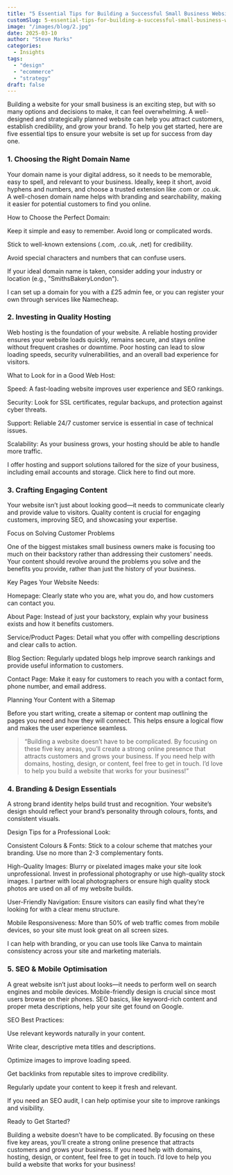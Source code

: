 ```yaml
---
title: "5 Essential Tips for Building a Successful Small Business Website"
customSlug: 5-essential-tips-for-building-a-successful-small-business-website
image: "/images/blog/2.jpg"
date: 2025-03-10
author: "Steve Marks"
categories:
  - Insights
tags:
  - "design"
  - "ecommerce"
  - "strategy"
draft: false
---
```


Building a website for your small business is an exciting step, but with so many options and decisions to make, it can feel overwhelming. A well-designed and strategically planned website can help you attract customers, establish credibility, and grow your brand. To help you get started, here are five essential tips to ensure your website is set up for success from day one.

### 1. Choosing the Right Domain Name

Your domain name is your digital address, so it needs to be memorable, easy to spell, and relevant to your business. Ideally, keep it short, avoid hyphens and numbers, and choose a trusted extension like .com or .co.uk. A well-chosen domain name helps with branding and searchability, making it easier for potential customers to find you online.

How to Choose the Perfect Domain:

Keep it simple and easy to remember. Avoid long or complicated words.

Stick to well-known extensions (.com, .co.uk, .net) for credibility.

Avoid special characters and numbers that can confuse users.

If your ideal domain name is taken, consider adding your industry or location (e.g., "SmithsBakeryLondon").

I can set up a domain for you with a £25 admin fee, or you can register your own through services like Namecheap.

### 2. Investing in Quality Hosting

Web hosting is the foundation of your website. A reliable hosting provider ensures your website loads quickly, remains secure, and stays online without frequent crashes or downtime. Poor hosting can lead to slow loading speeds, security vulnerabilities, and an overall bad experience for visitors.

What to Look for in a Good Web Host:

Speed: A fast-loading website improves user experience and SEO rankings.

Security: Look for SSL certificates, regular backups, and protection against cyber threats.

Support: Reliable 24/7 customer service is essential in case of technical issues.

Scalability: As your business grows, your hosting should be able to handle more traffic.

I offer hosting and support solutions tailored for the size of your business,  including email accounts and storage. Click here to find out more.

### 3. Crafting Engaging Content

Your website isn’t just about looking good—it needs to communicate clearly and provide value to visitors. Quality content is crucial for engaging customers, improving SEO, and showcasing your expertise.

Focus on Solving Customer Problems

One of the biggest mistakes small business owners make is focusing too much on their backstory rather than addressing their customers' needs. Your content should revolve around the problems you solve and the benefits you provide, rather than just the history of your business.

Key Pages Your Website Needs:

Homepage: Clearly state who you are, what you do, and how customers can contact you.

About Page: Instead of just your backstory, explain why your business exists and how it benefits customers.

Service/Product Pages: Detail what you offer with compelling descriptions and clear calls to action.

Blog Section: Regularly updated blogs help improve search rankings and provide useful information to customers.

Contact Page: Make it easy for customers to reach you with a contact form, phone number, and email address.

Planning Your Content with a Sitemap

Before you start writing, create a sitemap or content map outlining the pages you need and how they will connect. This helps ensure a logical flow and makes the user experience seamless.

> “Building a website doesn’t have to be complicated. By focusing on these five key areas, you’ll create a strong online presence that attracts customers and grows your business. If you need help with domains, hosting, design, or content, feel free to get in touch. I’d love to help you build a website that works for your business!”

<ImageList>
  <ImageItem
    width="1/2"
    imageSrc="/images/gallery/3.jpg"
    imageAlt="example alt text"
  />
  <ImageItem
    width="1/2"
    imageSrc="/images/gallery/4.jpg"
    imageAlt="example alt text"
  />
</ImageList>

### 4. Branding & Design Essentials

A strong brand identity helps build trust and recognition. Your website’s design should reflect your brand’s personality through colours, fonts, and consistent visuals.

Design Tips for a Professional Look:

Consistent Colours & Fonts: Stick to a colour scheme that matches your branding. Use no more than 2-3 complementary fonts.

High-Quality Images: Blurry or pixelated images make your site look unprofessional. Invest in professional photography or use high-quality stock images. I  partner with local photographers or ensure high quality stock photos are used on all of my website builds.

User-Friendly Navigation: Ensure visitors can easily find what they’re looking for with a clear menu structure.

Mobile Responsiveness: More than 50% of web traffic comes from mobile devices, so your site must look great on all screen sizes.

I can help with branding, or you can use tools like Canva to maintain consistency across your site and marketing materials.

### 5. SEO & Mobile Optimisation

A great website isn’t just about looks—it needs to perform well on search engines and mobile devices. Mobile-friendly design is crucial since most users browse on their phones. SEO basics, like keyword-rich content and proper meta descriptions, help your site get found on Google.

SEO Best Practices:

Use relevant keywords naturally in your content.

Write clear, descriptive meta titles and descriptions.

Optimize images to improve loading speed.

Get backlinks from reputable sites to improve credibility.

Regularly update your content to keep it fresh and relevant.

If you need an SEO audit, I can help optimise your site to improve rankings and visibility.

Ready to Get Started?

Building a website doesn’t have to be complicated. By focusing on these five key areas, you’ll create a strong online presence that attracts customers and grows your business. If you need help with domains, hosting, design, or content, feel free to get in touch. I’d love to help you build a website that works for your business!


